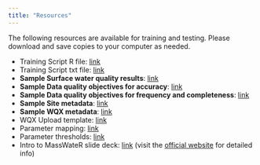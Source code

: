 ```yaml
---
title: "Resources"
---
```


The following resources are available for training and testing. Please download and save copies to your computer as needed.

-   Training Script R file: [link](https://github.com/massbays-tech/intro-to-r/raw/main/data/MassWateR_Training_script.R)
-   Training Script txt file: [link](https://github.com/massbays-tech/intro-to-r/raw/main/data/MassWateR_Training_script.txt)
-   **Sample Surface water quality results**: [link](https://github.com/massbays-tech/intro-to-r/raw/main/data/Training_Results.xlsx)
-   **Sample Data quality objectives for accuracy**: [link](https://github.com/massbays-tech/intro-to-r/raw/main/data/Training_DQOAccuracy.xlsx)
-   **Sample Data quality objectives for frequency and completeness**: [link](https://github.com/massbays-tech/intro-to-r/raw/main/data/Training_DQOFreqComp.xlsx)
-   **Sample Site metadata**: [link](https://github.com/massbays-tech/intro-to-r/raw/main/data/Training_Sites.xlsx)
-   **Sample WQX metadata**: [link](https://github.com/massbays-tech/intro-to-r/raw/main/data/Training_WQXMeta.xlsx)
-   WQX Upload template: [link](https://github.com/massbays-tech/MassWateR/raw/main/inst/extdata/WQX_Phys-Chem_Template_for_MassWateR.xlsx)
-   Parameter mapping: [link](https://github.com/massbays-tech/MassWateR/raw/main/inst/extdata/ParameterMapping.xlsx)
-   Parameter thresholds: [link](https://github.com/massbays-tech/MassWateR/raw/main/inst/extdata/ThresholdMapping.xlsx)
-   Intro to MassWateR slide deck: [link](https://massbays-tech.github.io/intro-to-masswater){target="_blank"} (visit the [official website](https://massbays-tech.github.io/MassWateR) for detailed info)
